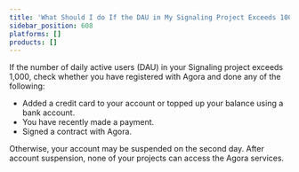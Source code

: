 ```yaml
---
title: 'What Should I do If the DAU in My Signaling Project Exceeds 1000?'
sidebar_position: 608
platforms: []
products: []
---
```



If the number of daily active users (DAU) in your Signaling project exceeds 1,000, check whether you have registered with Agora and done any of the following:

- Added a credit card to your account or topped up your balance using a bank account.
- You have recently made a payment.
- Signed a contract with Agora.

Otherwise, your account may be suspended on the second day. After account suspension, none of your projects can access the Agora services.
